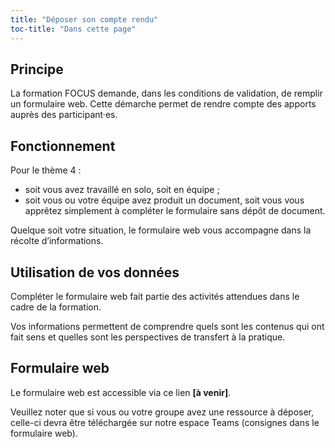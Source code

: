 ```yaml
---
title: "Déposer son compte rendu"
toc-title: "Dans cette page"
---
```


## Principe

La formation FOCUS demande, dans les conditions de validation, de remplir un formulaire web. Cette démarche permet de rendre compte des apports auprès des participant·es.

## Fonctionnement

Pour le thème 4 : 

- soit vous avez travaillé en solo, soit en équipe ;
- soit vous ou votre équipe avez produit un document, soit vous vous apprêtez simplement à compléter le formulaire sans dépôt de document.

Quelque soit votre situation, le formulaire web vous accompagne dans la récolte d'informations.

## Utilisation de vos données

Compléter le formulaire web fait partie des activités attendues dans le cadre de la formation.

Vos informations permettent de comprendre quels sont les contenus qui ont fait sens et quelles sont les perspectives de transfert à la pratique.

## Formulaire web

Le formulaire web est accessible via ce lien **[à venir]**.

Veuillez noter que si vous ou votre groupe avez une ressource à déposer, celle-ci devra être téléchargée sur notre espace Teams (consignes dans le formulaire web).